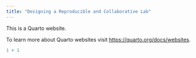```yaml
---
title: "Designing a Reproducible and Collaborative Lab"
---
```


This is a Quarto website.

To learn more about Quarto websites visit <https://quarto.org/docs/websites>.

```r
1 + 1
```
